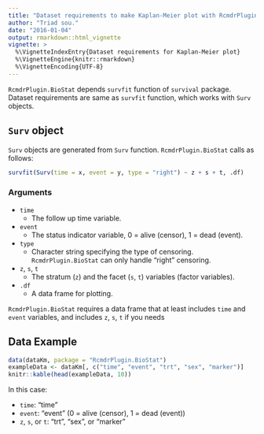 ```yaml
---
title: "Dataset requirements to make Kaplan-Meier plot with RcmdrPlugin.BioStat"
author: "Triad sou."
date: "2016-01-04"
output: rmarkdown::html_vignette
vignette: >
  %\VignetteIndexEntry{Dataset requirements for Kaplan-Meier plot}
  %\VignetteEngine{knitr::rmarkdown}
  %\VignetteEncoding{UTF-8}
---
```


`RcmdrPlugin.BioStat` depends `survfit` function of `survival` package.
Dataset requirements are same as `survfit` function, which works with `Surv` objects.


## `Surv` object

`Surv` objects are generated from `Surv` function.
`RcmdrPlugin.BioStat` calls as follows:

```r
survfit(Surv(time = x, event = y, type = "right") ~ z + s + t, .df)
```

### Arguments
* `time`
    * The follow up time variable.
* `event`
    * The status indicator variable, 0 = alive (censor), 1 = dead (event).
* `type`
    * Character string specifying the type of censoring. `RcmdrPlugin.BioStat` can only handle "right" censoring.
* `z`, `s`, `t`
    * The stratum (`z`) and the facet (`s`, `t`) variables (factor variables).
* `.df`
    * A data frame for plotting.
    
    
`RcmdrPlugin.BioStat` requires a data frame that at least includes `time` and `event` variables, and includes `z`, `s`, `t` if you needs


## Data Example

```r
data(dataKm, package = "RcmdrPlugin.BioStat")
exampleData <- dataKm[, c("time", "event", "trt", "sex", "marker")]
knitr::kable(head(exampleData, 10))
```

In this case: 

* `time`: "time"
* `event`: "event" (0 = alive (censor), 1 = dead (event))
* `z`, `s`, or `t`: "trt", "sex", or "marker"
